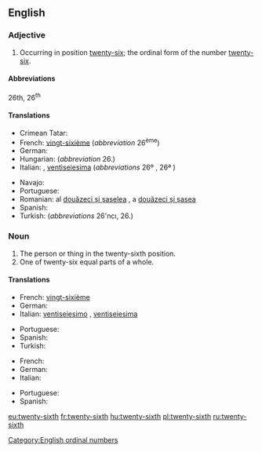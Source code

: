 ==English==

===Adjective===
{{en-adj|-}}

# Occurring in position [[twenty-six]]; the ordinal form of the number [[twenty-six]].

====Abbreviations====
26th, 26<sup>th</sup>

====Translations====
{{trans-top|ordinal number}}
* Crimean Tatar: {{t|crh|yigirmi altıncı}}
* French: [[vingt-sixième]] (''abbreviation'' 26<sup>ème</sup>)
* German: {{t|de|sechsundzwanzigste}}
* Hungarian: {{t+|hu|huszonhatodik}} (''abbreviation'' 26.)
* Italian: {{t|it|ventiseiesimo|m}}, [[ventiseiesima]] {{g|f}} (''abbreviations'' 26º {{g|m}}, 26ª {{g|f}})
{{trans-mid}}
* Navajo: {{t|nv|naadįįhastą́ą́ góneʼ}}
* Portuguese: {{t|pt|vigésimo sexto}}
* Romanian: al [[douăzeci și șaselea]] {{g|m}}, a [[douăzeci și șasea]] {{g|f}}
* Spanish: {{t|es|vigésimo sexto}}
* Turkish: {{t|tr|yirmi altıncı}} (''abbreviations'' 26'ncı, 26.)
{{trans-bottom}}

===Noun===
{{en-noun|-}}

# The person or thing in the twenty-sixth position.
# One of twenty-six equal parts of a whole.

====Translations====
{{trans-top|the person or thing in the twenty-sixth position}}
* French: [[vingt-sixième]] {{g|m|f}}
* German: {{t+|de|sechsundzwanzigste}}
* Italian: [[ventiseiesimo]] {{g|m}}, [[ventiseiesima]] {{g|f}}
{{trans-mid}}
* Portuguese: {{t+|pt|vigésimo sexto}}
* Spanish: {{t+|es|vigésimo sexto}}
* Turkish: {{t|tr|yirmi altıncı}}
{{trans-bottom}}

{{trans-top|one of twenty-six equal parts of a whole}}
* French: {{t+|fr|vingt-sixième}}
* German: {{t+|de|sechsundzwanzigste}}
* Italian: {{t+|it|ventiseiesimo}}
{{trans-mid}}
* Portuguese: {{t+|pt|vinte e seis avos}}
* Spanish: {{t+|es|vigésimo sexto}}
{{trans-bottom}}

[[Category:English ordinal numbers]]

[[eu:twenty-sixth]]
[[fr:twenty-sixth]]
[[hu:twenty-sixth]]
[[pl:twenty-sixth]]
[[ru:twenty-sixth]]